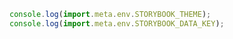 ```js
console.log(import.meta.env.STORYBOOK_THEME);
console.log(import.meta.env.STORYBOOK_DATA_KEY);
```
